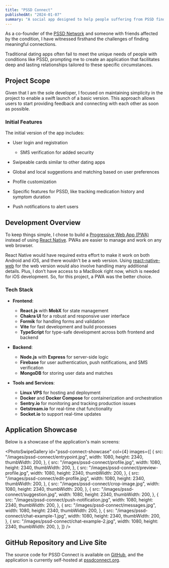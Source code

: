 ```yaml
---
title: "PSSD Connect"
publishedAt: "2024-01-07"
summary: "A social app designed to help people suffering from PSSD find genuine connections."
---
```


As a co-founder of the [PSSD Network](pssdnetwork.org) and someone with friends affected by the condition, I have witnessed firsthand the challenges of finding meaningful connections.

Traditional dating apps often fail to meet the unique needs of people with conditions like PSSD, prompting me to create an application that facilitates deep and lasting relationships tailored to these specific circumstances.

## Project Scope

Given that I am the sole developer, I focused on maintaining simplicity in the project to enable a swift launch of a basic version. This approach allows users to start providing feedback and connecting with each other as soon as possible.

### Initial Features

The initial version of the app includes:

- User login and registration

  - SMS verification for added security

- Swipeable cards similar to other dating apps

- Global and local suggestions and matching based on user preferences

- Profile customization

- Specific features for PSSD, like tracking medication history and symptom duration

- Push notifications to alert users

## Development Overview

To keep things simple, I chose to build a [Progressive Web App (PWA)](https://web.dev/articles/what-are-pwas) instead of using [React Native](https://reactnative.dev/). PWAs are easier to manage and work on any web browser.

React Native would have required extra effort to make it work on both Android and iOS, and there wouldn't be a web version. Using [react-native-web](https://necolas.github.io/react-native-web/) for the web version would also involve handling many additional details. Plus, I don’t have access to a MacBook right now, which is needed for iOS development. So, for this project, a PWA was the better choice.

### Tech Stack

- **Frontend**:

  - **React.js** with **MobX** for state management
  - **Chakra UI** for a robust and responsive user interface
  - **Formik** for handling forms and validation
  - **Vite** for fast development and build processes
  - **TypeScript** for type-safe development across both frontend and backend

- **Backend**:

  - **Node.js** with **Express** for server-side logic
  - **Firebase** for user authentication, push notifications, and SMS verification
  - **MongoDB** for storing user data and matches

- **Tools and Services**:
  - **Linux VPS** for hosting and deployment
  - **Docker** and **Docker Compose** for containerization and orchestration
  - **Sentry.io** for monitoring and tracking production issues
  - **Getstream.io** for real-time chat functionality
  - **Socket.io** to support real-time updates

## Application Showcase

Below is a showcase of the application's main screens:

<PhotoSwipeGallery
  id="pssd-connect-showcase"
  col={4}
  images={[
    {
      src: "/images/pssd-connect/entrypoint.jpg",
      width: 1080,
      height: 2340,
      thumbWidth: 200,
    },
    {
      src: "/images/pssd-connect/profile.jpg",
      width: 1080,
      height: 2340,
      thumbWidth: 200,
    },
    {
      src: "/images/pssd-connect/preview-profile.jpg",
      width: 1080,
      height: 2340,
      thumbWidth: 200,
    },
    {
      src: "/images/pssd-connect/edit-profile.jpg",
      width: 1080,
      height: 2340,
      thumbWidth: 200,
    },
    {
      src: "/images/pssd-connect/crop-image.jpg",
      width: 1080,
      height: 2340,
      thumbWidth: 200,
    },
    {
      src: "/images/pssd-connect/suggestion.jpg",
      width: 1080,
      height: 2340,
      thumbWidth: 200,
    },
    {
      src: "/images/pssd-connect/push-notification.jpg",
      width: 1080,
      height: 2340,
      thumbWidth: 200,
    },
    {
      src: "/images/pssd-connect/messages.jpg",
      width: 1080,
      height: 2340,
      thumbWidth: 200,
    },
    {
      src: "/images/pssd-connect/chat-example-1.jpg",
      width: 1080,
      height: 2340,
      thumbWidth: 200,
    },
    {
      src: "/images/pssd-connect/chat-example-2.jpg",
      width: 1080,
      height: 2340,
      thumbWidth: 200,
    },
  ]}
/>

## GitHub Repository and Live Site

The source code for PSSD Connect is available on [GitHub](https://github.com/DewitteRuben/pssd-connect), and the application is currently self-hosted at [pssdconnect.org](https://pssdnetwork.org).
